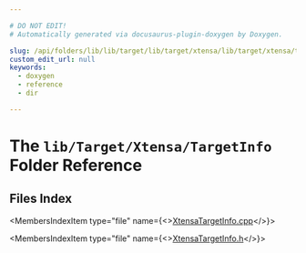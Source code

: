 ```yaml
---

# DO NOT EDIT!
# Automatically generated via docusaurus-plugin-doxygen by Doxygen.

slug: /api/folders/lib/lib/target/lib/target/xtensa/lib/target/xtensa/targetinfo
custom_edit_url: null
keywords:
  - doxygen
  - reference
  - dir

---
```





# The `lib/Target/Xtensa/TargetInfo` Folder Reference

<DoxygenPage pluginConfig={pluginConfig}>



## Files Index

<MembersIndex>

<MembersIndexItem
  type="file"
  name={<><a href="/docs/api/files/lib/lib/target/lib/target/xtensa/lib/target/xtensa/targetinfo/xtensatargetinfo-cpp">XtensaTargetInfo.cpp</a></>}>
</MembersIndexItem>

<MembersIndexItem
  type="file"
  name={<><a href="/docs/api/files/lib/lib/target/lib/target/xtensa/lib/target/xtensa/targetinfo/xtensatargetinfo-h">XtensaTargetInfo.h</a></>}>
</MembersIndexItem>

</MembersIndex>


</DoxygenPage>
